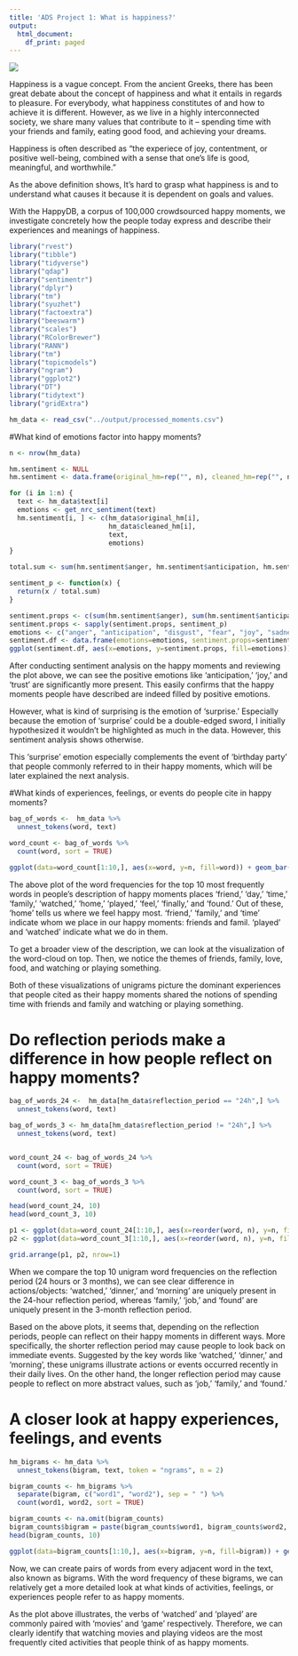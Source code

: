 ```yaml
---
title: 'ADS Project 1: What is happiness?'
output:
  html_document:
    df_print: paged
---
```


![](../figs/happiness.jpg)

\s \s
Happiness is a vague concept. From the ancient Greeks, there has been great debate about the concept of happiness and what it entails in regards to pleasure. For everybody, what happiness constitutes of and how to achieve it is different. However, as we live in a highly interconnected society, we share many values that contribute to it -- spending time with your friends and family, eating good food, and achieving your dreams.

Happiness is often described as "the experiece of joy, contentment, or positive well-being, combined with a sense that one's life is good, meaningful, and worthwhile."

As the above definition shows, It's hard to grasp what happiness is and to understand what causes it because it is dependent on goals and values.

With the HappyDB, a corpus of 100,000 crowdsourced happy moments, we investigate concretely how the people today express and describe their experiences and meanings of happiness.


```r
library("rvest")
library("tibble")
library("tidyverse")
library("qdap")
library("sentimentr")
library("dplyr")
library("tm")
library("syuzhet")
library("factoextra")
library("beeswarm")
library("scales")
library("RColorBrewer")
library("RANN")
library("tm")
library("topicmodels")
library("ngram")
library("ggplot2")
library("DT")
library("tidytext")
library("gridExtra")
```

```r
hm_data <- read_csv("../output/processed_moments.csv")
```

#What kind of emotions factor into happy moments?

```r
n <- nrow(hm_data)

hm.sentiment <- NULL
hm.sentiment <- data.frame(original_hm=rep("", n), cleaned_hm=rep("", n), text=rep("", n), anger=rep(NA, n), anticipation=rep(NA, n), disgust=rep(NA, n), fear=rep(NA, n), joy=rep(NA, n), sadness=rep(NA, n), surprise=rep(NA, n), trust=rep(NA, n), negative=rep(NA, n), positive=rep(NA, n), stringsAsFactors=FALSE)

for (i in 1:n) {
  text <- hm_data$text[i]
  emotions <- get_nrc_sentiment(text)
  hm.sentiment[i, ] <- c(hm_data$original_hm[i],
                         hm_data$cleaned_hm[i],
                         text,
                         emotions)
}
```


```r
total.sum <- sum(hm.sentiment$anger, hm.sentiment$anticipation, hm.sentiment$disgust, hm.sentiment$fear, hm.sentiment$joy, hm.sentiment$sadness, hm.sentiment$surprise, hm.sentiment$trust)

sentiment_p <- function(x) {
  return(x / total.sum)
}

sentiment.props <- c(sum(hm.sentiment$anger), sum(hm.sentiment$anticipation), sum(hm.sentiment$disgust), sum(hm.sentiment$fear), sum(hm.sentiment$joy), sum(hm.sentiment$sadness), sum(hm.sentiment$surprise), sum(hm.sentiment$trust))
sentiment.props <- sapply(sentiment.props, sentiment_p)
emotions <- c("anger", "anticipation", "disgust", "fear", "joy", "sadness", "surprise", "trust")
sentiment.df <- data.frame(emotions=emotions, sentiment.props=sentiment.props)
ggplot(sentiment.df, aes(x=emotions, y=sentiment.props, fill=emotions)) + geom_bar(stat="identity") + xlab("Emotions") + ylab("Sentiment Proportions") + ggtitle("Sentiment Proportions from Happy Moments")

```

After conducting sentiment analysis on the happy moments and reviewing the plot above, we can see the positive emotions like 'anticipation,' 'joy,' and 'trust' are significantly more present. This easily confirms that the happy moments people have described are indeed filled by positive emotions.

However, what is kind of surprising is the emotion of 'surprise.' Especially because the emotion of 'surprise' could be a double-edged sword, I initially hypothesized it wouldn't be highlighted as much in the data. However, this sentiment analysis shows otherwise.

This 'surprise' emotion especially complements the event of 'birthday party' that people commonly referred to in their happy moments, which will be later explained the next analysis.

#What kinds of experiences, feelings, or events do people cite in happy moments?

```r
bag_of_words <-  hm_data %>%
  unnest_tokens(word, text)

word_count <- bag_of_words %>%
  count(word, sort = TRUE)

ggplot(data=word_count[1:10,], aes(x=word, y=n, fill=word)) + geom_bar(stat="identity", width=0.5) + coord_flip()

```
The above plot of the word frequencies for the top 10 most frequently words in people's description of happy moments places 'friend,' 'day,' 'time,' 'family,' 'watched,' 'home,' 'played,' 'feel,' 'finally,' and 'found.' Out of these, 'home' tells us where we feel happy most. 'friend,' 'family,' and 'time' indicate whom we place in our happy moments: friends and famil. 'played' and 'watched' indicate what we do in them. 

To get a broader view of the description, we can look at the visualization of the word-cloud on top. Then, we notice the themes of friends, family, love, food, and watching or playing something. 

Both of these visualizations of unigrams picture the dominant experiences that people cited as their happy moments shared the notions of spending time with friends and family and watching or playing something.

# Do reflection periods make a difference in how people reflect on happy moments?
```r
bag_of_words_24 <-  hm_data[hm_data$reflection_period == "24h",] %>%
  unnest_tokens(word, text)

bag_of_words_3 <- hm_data[hm_data$reflection_period != "24h",] %>%
  unnest_tokens(word, text)


word_count_24 <- bag_of_words_24 %>%
  count(word, sort = TRUE)

word_count_3 <- bag_of_words_3 %>%
  count(word, sort = TRUE)

head(word_count_24, 10)
head(word_count_3, 10)

p1 <- ggplot(data=word_count_24[1:10,], aes(x=reorder(word, n), y=n, fill=word)) + geom_bar(stat="identity", width=0.5) + coord_flip() + ylab("Frequency") + xlab("Word (24h)")
p2 <- ggplot(data=word_count_3[1:10,], aes(x=reorder(word, n), y=n, fill=word)) + geom_bar(stat="identity", width=0.5) + coord_flip() + ylab("Frequency") + xlab("Word (3m)")

grid.arrange(p1, p2, nrow=1)

```
When we compare the top 10 unigram word frequencies on the reflection period (24 hours or 3 months), we can see clear difference in actions/objects: 'watched,' 'dinner,' and 'morning' are uniquely present in the 24-hour reflection period, whereas 'family,' 'job,' and 'found' are uniquely present in the 3-month reflection period.

Based on the above plots, it seems that, depending on the reflection periods, people can reflect on their happy moments in different ways. More specifically, the shorter reflection period may cause people to look back on immediate events. Suggested by the key words like 'watched,' 'dinner,' and 'morning', these unigrams illustrate actions or events occurred recently in their daily lives. On the other hand, the longer reflection period may cause people to reflect on more abstract values, such as 'job,' 'family,' and 'found.'

# A closer look at happy experiences, feelings, and events
```r
hm_bigrams <- hm_data %>%
  unnest_tokens(bigram, text, token = "ngrams", n = 2)

bigram_counts <- hm_bigrams %>%
  separate(bigram, c("word1", "word2"), sep = " ") %>%
  count(word1, word2, sort = TRUE)

bigram_counts <- na.omit(bigram_counts)
bigram_counts$bigram = paste(bigram_counts$word1, bigram_counts$word2, sep=" ")
head(bigram_counts, 10)

ggplot(data=bigram_counts[1:10,], aes(x=bigram, y=n, fill=bigram)) + geom_bar(stat="identity", width=0.5) + coord_flip() + ylab("Frequency") + xlab("Bigram")
```

Now, we can create pairs of words from every adjacent word in the text, also known as bigrams. With the word frequency of these bigrams, we can relatively get a more detailed look at what kinds of activities, feelings, or experiences people refer to as happy moments.

As the plot above illustrates, the verbs of 'watched' and 'played' are commonly paired with 'movies' and 'game' respectively. Therefore, we can clearly identify that watching movies and playing videos are the most frequently cited activities that people think of as happy moments.

